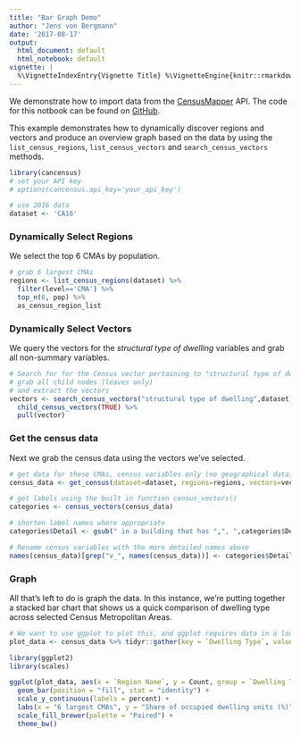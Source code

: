 ```yaml
---
title: "Bar Graph Demo"
author: "Jens von Bergmann"
date: '2017-08-17'
output:
  html_document: default
  html_notebook: default
vignette: |
  %\VignetteIndexEntry{Vignette Title} %\VignetteEngine{knitr::rmarkdown} %\VignetteEncoding{UTF-8}
---
```


We demonstrate how to import data from the [CensusMapper](https://CensusMapper.ca) API. The code for this notbook can be found on [GitHub](https://github.com/mountainMath/cancensus).

This example demonstrates how to dynamically discover regions and vectors and produce an overview graph based on the data by using the `list_census_regions`, `list_census_vectors` and `search_census_vectors` methods.

```r
library(cancensus)
# set your API key
# options(cancensus.api_key='your_api_key')

# use 2016 data
dataset <- 'CA16'
```

### Dynamically Select Regions

We select the top 6 CMAs by population.
```r
# grab 6 largest CMAs
regions <- list_census_regions(dataset) %>% 
  filter(level=='CMA') %>% 
  top_n(6, pop) %>%
  as_census_region_list
```

### Dynamically Select Vectors

We query the vectors for the *structural type of dwelling* variables and grab all non-summary variables.
```r
# Search for for the Census vector pertaining to "structural type of dwelling",
# grab all child nodes (leaves only)
# and extract the vectors
vectors <- search_census_vectors("structural type of dwelling",dataset) %>%
  child_census_vectors(TRUE) %>% 
  pull(vector)
```


### Get the census data

Next we grab the census data using the vectors we've selected. 

```r
# get data for these CMAs, census variables only (no geographical data)
census_data <- get_census(dataset=dataset, regions=regions, vectors=vectors, level='Regions',geo_format=NA,labels='short')

# get labels using the built in function census_vectors()
categories <- census_vectors(census_data)

# shorten label names where appropriate
categories$Detail <- gsub(" in a building that has ",", ",categories$Detail)

# Rename census variables with the more detailed names above
names(census_data)[grep("v_", names(census_data))] <- categories$Detail

```


### Graph

All that's left to do is graph the data. In this instance, we're putting together a stacked bar chart that shows us a quick comparison of dwelling type across selected Census Metropolitan Areas. 

```r

# We want to use ggplot to plot this, and ggplot requires data in a long format. Reshape and gather data using tidyr::gather
plot_data <- census_data %>% tidyr::gather(key = `Dwelling Type`, value = Count, categories$Detail)

library(ggplot2)
library(scales)

ggplot(plot_data, aes(x = `Region Name`, y = Count, group = `Dwelling Type`, fill = `Dwelling Type`)) +
  geom_bar(position = "fill", stat = "identity") +
  scale_y_continuous(labels = percent) + 
  labs(x = "6 largest CMAs", y = "Share of occupied dwelling units (%)", title="Occupied Private Dwellings by Structural Type of Dwelling",caption="Canada Census 2016 via cancensus & censusmapper.ca") +
  scale_fill_brewer(palette = "Paired") +
  theme_bw()
```
